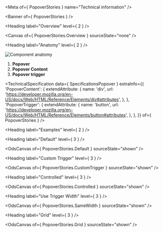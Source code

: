 
<Meta of={ PopoverStories } name="Technical information" />

<Banner of={ PopoverStories } />

<Heading label="Overview" level={ 2 } />

<Canvas of={ PopoverStories.Overview } sourceState="none" />

<Heading label="Anatomy" level={ 2 } />

![Component anatomy](./base-assets/components/popover/anatomy-tech.png "Component anatomy")

1. **Popover**
2. **Popover Content**
3. **Popover trigger**

<TechnicalSpecification
  data={ SpecificationsPopover }
  extraInfo={{
    'PopoverContent': {
      extendAttribute: {
        name: 'div',
        url: 'https://developer.mozilla.org/en-US/docs/Web/HTML/Reference/Elements/div#attributes',
      },
    },
    'PopoverTrigger': {
      extendAttribute: {
        name: 'button',
        url: 'https://developer.mozilla.org/en-US/docs/Web/HTML/Reference/Elements/button#attributes',
      },
    },
  }}
  of={ PopoverStories } />

<Heading label="Examples" level={ 2 } />

<Heading label="Default" level={ 3 } />

<OdsCanvas of={ PopoverStories.Default } sourceState="shown" />

<Heading label="Custom Trigger" level={ 3 } />

<OdsCanvas of={ PopoverStories.CustomTrigger } sourceState="shown" />

<Heading label="Controlled" level={ 3 } />

<OdsCanvas of={ PopoverStories.Controlled } sourceState="shown" />

<Heading label="Use Trigger Width" level={ 3 } />

<OdsCanvas of={ PopoverStories.SameWidth } sourceState="shown" />

<Heading label="Grid" level={ 3 } />

<OdsCanvas of={ PopoverStories.Grid } sourceState="shown" />

